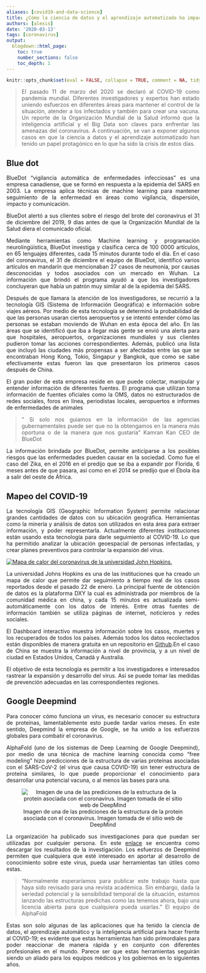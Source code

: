 ```yaml
---
aliases: [covid19-and-data-science]
title: ¿Cómo la ciencia de datos y el aprendizaje automatizado ha impactado la investigación del COVID-19?
authors: [alexis]
date: '2020-03-13'
tags: [coronavirus]
output:
  blogdown::html_page:
    toc: true
    number_sections: false
    toc_depth: 1
---
```


```r
knitr::opts_chunk$set(eval = FALSE, collapse = TRUE, comment = NA, tidy = FALSE)
```

<div style="text-align: justify">

> El pasado 11 de marzo del 2020 se declaró al COVID-19 como pandemia mundial. Diferentes investigadores y expertos han estado uniendo esfuerzos en diferentes áreas para mantener el control de la situación, atender a los infectados y también para crear una vacuna. Un reporte de la Organización Mundial de la Salud informó que la inteligencia artificial y el Big Data son claves para enfrentar las amenazas del coronavirus. A continuación, se van a exponer algunos casos en que la ciencia a datos y el aprendizaje automatizado han tenido un papel protagónico en lo que ha sido la crisis de estos días.

## Blue dot

BlueDot “vigilancia automática de enfermedades infecciosas” es una empresa canadiense, que se formó en respuesta a la epidemia del SARS en 2003. La empresa aplica técnicas de machine learning para mantener seguimiento de la enfermedad en áreas como vigilancia, dispersión, impacto y comunicación.

BlueDot alertó a sus clientes sobre el riesgo del brote del coronavirus el 31 de diciembre del 2019, 9 días antes de que la Organización Mundial de la Salud diera el comunicado oficial.

Mediante herramientas como Machine learning y programación neurolingüística, BlueDot investiga y clasifica cerca de 100 0000 artículos, en 65 lenguajes diferentes, cada 15 minutos durante todo el día. En el caso del coronavirus, el 31 de diciembre el equipo de BlueDot, identificó varios artículos en mandarín que mencionaban 27 casos de neumonía, por causas desconocidas y todos asociados con un mercado en Wuhan. La información que brindó el programa ayudó a que los investigadores concluyeran que había un patrón muy similar al de la epidemia del SARS.

Después de que llamara la atención de los investigadores, se recurrió a la tecnología GIS (Sistema de Información Geográfica) e información sobre viajes aéreos. Por medio de esta tecnología se determinó la probabilidad de que las personas usaran ciertos aeropuertos y se intentó entender cómo las personas se estaban moviendo de Wuhan en esta época del año. En las áreas que se identificó que iba a llegar más gente se envió una alerta para que hospitales, aeropuertos, organizaciones mundiales y sus clientes pudieron tomar las acciones correspondientes. Además, publicó una lista que incluyó las ciudades más propensas a ser afectadas entre las que se encontraban Hong Kong, Tokio, Singapur y Bangkok, que como se sabe efectivamente estas fueron las que presentaron los primeros casos después de China.

El gran poder de esta empresa reside en que puede colectar, manipular y entender información de diferentes fuentes. El programa que utilizan toma información de fuentes oficiales como la OMS, datos no estructurados de redes sociales, foros en línea, periodistas locales, aeropuertos e informes de enfermedades de animales 

> " Si solo nos guiamos en la información de las agencias gubernamentales puede ser que no la obtengamos en la manera más oportuna o de la manera que nos gustaría" Kamran Kan CEO de BlueDot

La información brindada por BlueDot, permite anticiparse a los posibles riesgos que las enfermedades pueden causar en la sociedad. Como fue el caso del Zika, en el 2016 en el predijo que se iba a expandir por Florida, 6 meses antes de que pasara, así como en el 2014 se predijo que el Ébola iba a salir del oeste de África.

## Mapeo del COVID-19

La tecnología GIS (Geographic Information System) permite relacionar grandes cantidades de datos con su ubicación geográfica. Herramientas como la minería y análisis de datos son utilizados en esta área para extraer información, y poder representarla. Actualmente diferentes instituciones están usando esta tecnología para darle seguimiento al COVID-19. Lo que ha permitido analizar la ubicación geoespacial de personas infectadas, y crear planes preventivos para controlar la expansión del virus.


[![Mapa de calor del coronavirus de la universidad John Hopkins.](map.png)](https://gisanddata.maps.arcgis.com/apps/opsdashboard/index.html#/bda7594740fd40299423467b48e9ecf6)

La universidad Johns Hopkins es una de las instituciones que ha creado un mapa de calor que permite dar seguimiento a tiempo real de los casos reportados desde el pasado 22 de enero. La principal fuente de obtención de datos es la plataforma DXY la cual es administrada por miembros de la comunidad médica en china, y cada 15 minutos es actualizada semi- automáticamente con los datos de interés. Entre otras fuentes de información también se utiliza páginas de internet, noticieros y redes sociales.

El Dashboard interactivo muestra información sobre los casos, muertes y los recuperados de todos los países. Además todos los datos recolectados están disponibles de manera gratuita en un repositorio en [Github](https://github.com/CSSEGISandData/COVID-19).En el caso de China se muestra la información a nivel de provincia, y a un nivel de ciudad en Estados Unidos, Canadá y Australia.

El objetivo de esta tecnología es permitir a los investigadores e interesados rastrear la expansión y desarrollo del virus. Así se puede tomar las medidas de prevención adecuadas en las correspondientes regiones.

## Google Deepmind

Para conocer cómo funciona un virus, es necesario conocer su estructura de proteínas, lamentablemente esto puede tardar varios meses. En este sentido, Deepmind la empresa de Google, se ha unido a los esfuerzos globales para combatir el coronavirus.

AlphaFold (uno de los sistemas de Deep Learning de Google Deepmind), por medio de una técnica de machine learning conocida como “free modeling” hizo predicciones de la estructura de varias proteínas asociadas con el SARS-CoV-2 (el virus que causa COVID-19) sin tener estructura de proteína similares, lo que puede proporcionar el conocimiento para desarrollar una potencial vacuna, o al menos las bases para una.

<div/>

<center>

![Imagen de una de las prediciones de la estructura de la protein asociada con el coronavirus. Imagen tomada de el sitio web de DeepMind](deepmindprotein.png)

</center>

<div style="text-align: justify">


La organización ha publicado sus investigaciones para que puedan ser utilizadas por cualquier persona. En este [enlace](https://deepmind.com/research/open-source/computational-predictions-of-protein-structures-associated-with-COVID-19) se encuentra como descargar los resultados de la investigación. Los esfuerzos de Deepmind permiten que cualquiera que esté interesado en aportar al desarrollo de conocimiento sobre este virus, pueda usar herramientas tan útiles como estas.

>“Normalmente esperaríamos para publicar este trabajo hasta que haya sido revisado para una revista académica. Sin embargo, dada la seriedad potencial y la sensibilidad temporal de la situación, estamos lanzando las estructuras predichas como las tenemos ahora, bajo una licencia abierta para que cualquiera pueda usarlas.” El equipo de AlphaFold

Estas son solo algunas de las aplicaciones que ha tenido la ciencia de datos, el aprendizaje automático y la inteligencia artificial para hacer frente al COVID-19; es evidente que estas herramientas han sido primordiales para poder reaccionar de manera rápida y en conjunto con diferentes profesionales en el mundo. Parece ser que estas herramientas seguirán siendo un aliado para los equipos médicos y los gobiernos en lo siguientes años.  
